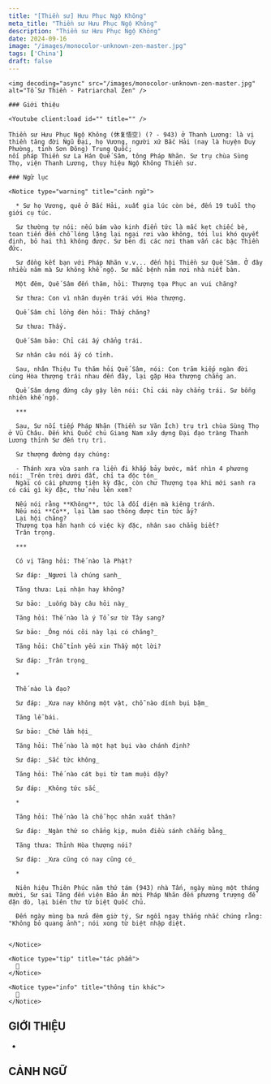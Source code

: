 ```yaml
---
title: "[Thiền sư] Hưu Phục Ngộ Không"
meta_title: "Thiền sư Hưu Phục Ngộ Không"
description: "Thiền sư Hưu Phục Ngộ Không"
date: 2024-09-16
image: "/images/monocolor-unknown-zen-master.jpg"
tags: ['China']
draft: false
---
```


<div className="grid xl:grid-cols-8 lg:grid-cols-8 md:grid-cols-2 sm:grid-cols-2 xs:grid-cols-1 gap-8 bg-body dark:bg-darkmode-body">

  <div className="lg:col-span-3 md:col-span-1">

    <img decoding="async" src="/images/monocolor-unknown-zen-master.jpg" alt="Tổ Sư Thiền - Patriarchal Zen" />

    ### Giới thiệu

    <Youtube client:load id="" title="" />

    Thiền sư Hưu Phục Ngộ Không (休复悟空) (? - 943) ở Thanh Lương: là vị thiền tăng đời Ngũ Đại, họ Vương, người xứ Bắc Hải (nay là huyện Duy Phường, tỉnh Sơn Đông) Trung Quốc;
    nối pháp Thiền sư La Hán Quế Sâm, tông Pháp Nhãn. Sư trụ chùa Sùng Thọ, viện Thanh Lương, thụy hiệu Ngộ Không Thiền sư.


  </div>

  <div className="lg:col-span-5 md:col-span-1">

    ### Ngữ lục

    <Notice type="warning" title="cảnh ngữ">

      * Sư họ Vương, quê ở Bắc Hải, xuất gia lúc còn bé, đến 19 tuổi thọ giới cụ túc.

      Sư thường tự nói: nếu bám vào kinh điển tức là mắc kẹt chiếc bè, toan tiến đến chỗ lóng lặng lại ngại rơi vào không, tới lui khó quyết định, bỏ hai thì không được. Sư bèn đi các nơi tham vấn các bậc Thiền đức.

      Sư đồng kết bạn với Pháp Nhãn v.v... đến hội Thiền sư Quế Sâm. Ở đây nhiều năm mà Sư không khế ngộ. Sư mắc bệnh nằm nơi nhà niết bàn.

      Một đêm, Quế Sâm đến thăm, hỏi: Thượng tọa Phục an vui chăng?

      Sư thưa: Con vì nhân duyên trái với Hòa thượng.

      Quế Sâm chỉ lồng đèn hỏi: Thấy chăng?

      Sư thưa: Thấy.

      Quế Sâm bảo: Chỉ cái ấy chẳng trái.

      Sư nhân câu nói ấy có tỉnh.

      Sau, nhân Thiệu Tu thăm hỏi Quế Sâm, nói: Con trăm kiếp ngàn đời cùng Hòa thượng trái nhau đến đây, lại gặp Hòa thượng chẳng an.

      Quế Sâm dựng đứng cây gậy lên nói: Chỉ cái này chẳng trái. Sư bỗng nhiên khế ngộ.

      ***

      Sau, Sư nối tiếp Pháp Nhãn (Thiền sư Văn Ích) trụ trì chùa Sùng Thọ ở Vũ Châu. Đến khi Quốc chủ Giang Nam xây dựng Đại đạo tràng Thanh Lương thỉnh Sư đến trụ trì.

      Sư thượng đường dạy chúng:

      - Thánh xưa vừa sanh ra liền đi khắp bảy bước, mắt nhìn 4 phương nói: _Trên trời dưới đất, chỉ ta độc tôn_
      Ngài có cái phương tiện kỳ đặc, còn chư Thượng tọa khi mới sanh ra có cái gì kỳ đặc, thử nêu lên xem?

      Nếu nói rằng **Không**, tức là đối diện mà kiêng tránh.
      Nếu nói **Có**, lại làm sao thông được tin tức ấy?
      Lại hội chăng?
      Thượng tọa hân hạnh có việc kỳ đặc, nhân sao chẳng biết?
      Trân trọng.

      ***

      Có vị Tăng hỏi: Thế nào là Phật?

      Sư đáp: _Ngươi là chúng sanh_

      Tăng thưa: Lại nhận hay không?

      Sư bảo: _Luống bày câu hỏi này_

      Tăng hỏi: Thế nào là ý Tổ sư từ Tây sang?

      Sư bảo: _Ông nói cõi này lại có chăng?_

      Tăng hỏi: Chỗ tỉnh yếu xin Thầy một lời?

      Sư đáp: _Trân trọng_

      *

      Thế nào là đạo?

      Sư đáp: _Xưa nay không một vật, chỗ nào dính bụi bặm_

      Tăng lễ bái.

      Sư bảo: _Chớ lầm hội_

      Tăng hỏi: Thế nào là một hạt bụi vào chánh định?

      Sư đáp: _Sắc tức không_

      Tăng hỏi: Thế nào cát bụi từ tam muội dậy?

      Sư đáp: _Không tức sắc_

      *

      Tăng hỏi: Thế nào là chỗ học nhân xuất thân?

      Sư đáp: _Ngàn thứ so chẳng kịp, muôn điều sánh chẳng bằng_

      Tăng thưa: Thỉnh Hòa thượng nói?

      Sư đáp: _Xưa cũng có nay cũng có_

      *

      Niên hiệu Thiên Phúc năm thứ tám (943) nhà Tấn, ngày mùng một tháng mười, Sư sai Tăng đến viện Bảo Ân mời Pháp Nhãn đến phương trượng để dặn dò, lại biên thư từ biệt Quốc chủ.

      Đến ngày mùng ba nửa đêm giờ tý, Sư ngồi ngay thẳng nhắc chúng rằng: "Không bỏ quang ảnh"; nói xong từ biệt nhập diệt.


    </Notice>

    <Notice type="tip" title="tác phẩm">
      📖
    </Notice>

    <Notice type="info" title="thông tin khác">
      🧷
    </Notice>

  </div>

</div>

<h2>GIỚI THIỆU</h2>

*

<h2>CẢNH NGỮ</h2>

